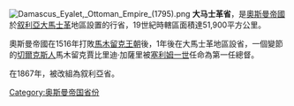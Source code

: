 {{unreferenced|time=2015-11-18T01:54:44+00:00}}
[[File:Damascus_Eyalet,_Ottoman_Empire_(1795).png|thumb]]
'''大马士革省'''，是[[奧斯曼帝國|奧斯曼帝國]]於[[叙利亞|叙利亞]][[大馬士革|大馬士革]]地區設置的行省，19世紀時轄區面積達51,900平方公里。

奧斯曼帝國在1516年打敗[[馬木留克王朝|馬木留克王朝]]後，1年後在大馬士革地區設省，一個變節的[[切爾克斯人|切爾克斯人]]馬木留克賈比里迪·加薩里被[[塞利姆一世|塞利姆一世]]任命為第一任總督。

在1867年，被改組為叙利亞省。

{{奥斯曼帝国行政区划}}
[[Category:奥斯曼帝国省份|Category:奥斯曼帝国省份]]